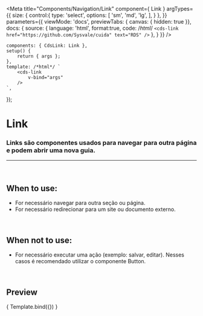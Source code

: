 
<Meta
	title="Components/Navigation/Link"
	component={ Link }
	argTypes={{
		size: {
			control:{
				type: 'select',
				options: [
					'sm',
					'md',
					'lg',
				],
			}
		},
	}}
	parameters={{
		viewMode: 'docs',
		previewTabs: { canvas: { hidden: true }},
		docs: {
			source: {
				language: 'html',
				format:true,
				code: /*html*/ 
`<cds-link
	href="https://github.com/Sysvale/cuida"
	text="RDS"
/>`
			},
		}
	}}
/>

	components: { CdsLink: Link },
	setup() {
		return { args };
	},
	template: /*html*/ `
		<cds-link
			v-bind="args"
		/>
	`,
});

# Link

### Links são componentes usados ​​para navegar para outra página e podem abrir uma nova guia.
---
<br />

## When to use:
- For necessário navegar para outra seção ou página.
- For necessário redirecionar para um site ou documento externo.

<br />

## When not to use:
- For necessário executar uma ação (exemplo: salvar, editar). Nesses casos é recomendado utilizar o componente Button.

<br />

## Preview

<Canvas>
	<Story
		name="Link"
		args={{
			href: 'https://github.com/Sysvale/cuida',
			text: 'RDS'
		}}
	>
		{ Template.bind({}) }
	</Story>
</Canvas>

<ArgsTable story="Link" />